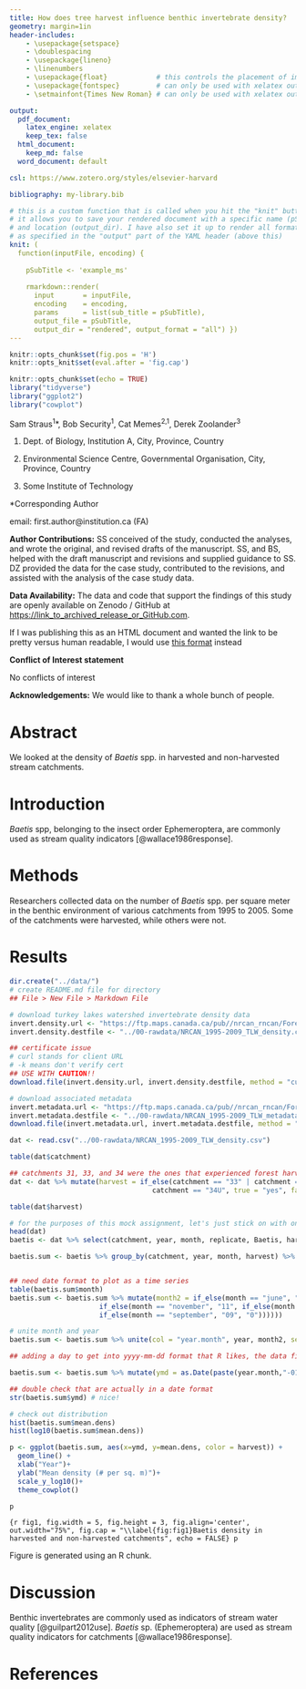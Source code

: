 ```yaml
---
title: How does tree harvest influence benthic invertebrate density?
geometry: margin=1in
header-includes:
    - \usepackage{setspace}
    - \doublespacing
    - \usepackage{lineno}
    - \linenumbers
    - \usepackage{float}            # this controls the placement of images in PDF files (allows fig.pos = 'H')
    - \usepackage{fontspec}         # can only be used with xelatex output
    - \setmainfont{Times New Roman} # can only be used with xelatex output

output:
  pdf_document: 
    latex_engine: xelatex
    keep_tex: false
  html_document:
    keep_md: false
  word_document: default

csl: https://www.zotero.org/styles/elsevier-harvard

bibliography: my-library.bib

# this is a custom function that is called when you hit the "knit" button.
# it allows you to save your rendered document with a specific name (pSubTitle)
# and location (output_dir). I have also set it up to render all formats at once
# as specified in the "output" part of the YAML header (above this) 
knit: (
  function(inputFile, encoding) { 
  
    pSubTitle <- 'example_ms'
  
    rmarkdown::render(
      input       = inputFile, 
      encoding    = encoding, 
      params      = list(sub_title = pSubTitle),      
      output_file = pSubTitle,
      output_dir = "rendered", output_format = "all") })
---
```


```r
knitr::opts_chunk$set(fig.pos = 'H')
knitr::opts_knit$set(eval.after = 'fig.cap')
```

```r
knitr::opts_chunk$set(echo = TRUE)
library("tidyverse")
library("ggplot2")
library("cowplot")
```
<!-- **Title:** How does tree harvest influence benthic invertebrate density? -->

Sam Straus^1^\*, Bob Security^1^, Cat Memes^2,1^, Derek Zoolander^3^

1.  Dept. of Biology, Institution A, City, Province, Country

2.  Environmental Science Centre, Governmental Organisation, City, Province, Country

3.  Some Institute of Technology

\*Corresponding Author

email: first.author\@institution.ca (FA)

**Author Contributions:** SS conceived of the study, conducted the analyses, and wrote the original, and revised drafts of the manuscript. SS, and BS, helped with the draft manuscript and revisions and supplied guidance to SS. DZ provided the data for the case study, contributed to the revisions, and assisted with the analysis of the case study data.

**Data Availability:** The data and code that support the findings of this study are openly available on Zenodo / GitHub at <https://link_to_archived_release_or_GitHub.com>.

If I was publishing this as an HTML document and wanted the link to be pretty versus human readable, I would use [this format](https://link_to_archived_release_or_GitHub.com) instead

**Conflict of Interest statement**

No conflicts of interest

**Acknowledgements:** We would like to thank a whole bunch of people.

\newpage

# Abstract

We looked at the density of *Baetis* spp. in harvested and non-harvested stream catchments.

# Introduction

*Baetis* spp, belonging to the insect order Ephemeroptera, are commonly used as stream quality indicators [@wallace1986response].

# Methods

Researchers collected data on the number of *Baetis* spp. per square meter in the benthic environment of various catchments from 1995 to 2005. Some of the catchments were harvested, while others were not.

# Results

```r
dir.create("../data/")
# create README.md file for directory
## File > New File > Markdown File

# download turkey lakes watershed invertebrate density data
invert.density.url <- "https://ftp.maps.canada.ca/pub//nrcan_rncan/Forests_Foret/TLW/TLW_invertebrateDensity.csv"
invert.density.destfile <- "../00-rawdata/NRCAN_1995-2009_TLW_density.csv"

## certificate issue
# curl stands for client URL
# -k means don't verify cert
## USE WITH CAUTION!!
download.file(invert.density.url, invert.density.destfile, method = "curl", extra = "-k")

# download associated metadata
invert.metadata.url <- "https://ftp.maps.canada.ca/pub//nrcan_rncan/Forests_Foret/TLW/TLW_invertebrate_metaEN.csv"
invert.metadata.destfile <- "../00-rawdata/NRCAN_1995-2009_TLW_metadata.csv"
download.file(invert.metadata.url, invert.metadata.destfile, method = "curl", extra = "-k")

dat <- read.csv("../00-rawdata/NRCAN_1995-2009_TLW_density.csv")

table(dat$catchment)

## catchments 31, 33, and 34 were the ones that experienced forest harvest, create new column
dat <- dat %>% mutate(harvest = if_else(catchment == "33" | catchment == "34L" | catchment == "34M" | 
                                   catchment == "34U", true = "yes", false = "no"))

table(dat$harvest)

# for the purposes of this mock assignment, let's just stick on with one genus: Baetis (a genus of mayfly, the order of which are stream quality indicators 
head(dat)
baetis <- dat %>% select(catchment, year, month, replicate, Baetis, harvest)

baetis.sum <- baetis %>% group_by(catchment, year, month, harvest) %>% summarize(mean.dens = mean(Baetis))


## need date format to plot as a time series
table(baetis.sum$month)
baetis.sum <- baetis.sum %>% mutate(month2 = if_else(month == "june", "06", if_else(month == "may", "05", 
                      if_else(month == "november", "11", if_else(month =="october", "10",
                      if_else(month == "september", "09", "0"))))))

# unite month and year
baetis.sum <- baetis.sum %>% unite(col = "year.month", year, month2, sep = "-")

## adding a day to get into yyyy-mm-dd format that R likes, the data file does not specify the day, so we're just going to use the first of the month

baetis.sum <- baetis.sum %>% mutate(ymd = as.Date(paste(year.month,"-01",sep="")))

## double check that are actually in a date format
str(baetis.sum$ymd) # nice!

# check out distribution
hist(baetis.sum$mean.dens)
hist(log10(baetis.sum$mean.dens))

p <- ggplot(baetis.sum, aes(x=ymd, y=mean.dens, color = harvest)) +
  geom_line() + 
  xlab("Year")+
  ylab("Mean density (# per sq. m)")+
  scale_y_log10()+
  theme_cowplot()

p

```

```{r fig1, fig.width = 5, fig.height = 3, fig.align='center', out.width="75%", fig.cap = "\\label{fig:fig1}Baetis density in harvested and non-harvested catchments", echo = FALSE}
p
```

<!-- This only works in PDF files (the \ref{} chunk) -->
Figure \ref{fig:fig1} is generated using an R chunk.

# Discussion

Benthic invertebrates are commonly used as indicators of stream water quality [@guilpart2012use]. *Baetis* sp. (Ephemeroptera) are used as stream quality indicators for catchments [@wallace1986response].

# References {.unnumbered}

